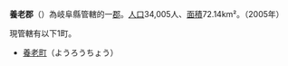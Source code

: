 {{unreferenced|time=2015-11-10T01:49:56+00:00}}
{{日本郡|
郡=養老郡|
日文原名=養老郡|
平假名=ようろうぐん|
羅馬字拼音=Yōrō-gun|
都道府縣=岐阜縣|
支廳=|
町=1|
村=|
經度=|
緯度=|
地圖=[[File:Yoro_in_Gifu_Prefecture.png|250px]]|
}}
'''養老郡'''（{{jpn|j=養老郡|hg=ようろうぐん|rm=Yōrō gun|f=y}}）為岐阜縣管轄的一[[郡|郡]]。[[人口|人口]]34,005人、[[面積|面積]]72.14km²。（2005年）

現管轄有以下1町。

*[[養老町|養老町]]（ようろうちょう）

{{岐阜縣}}